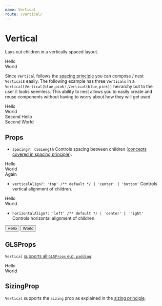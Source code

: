 ```yaml
---
name: Vertical
route: /vertical/
---
```



# Vertical 

Lays out children in a vertically spaced layout.

<Playground>
  <Vertical>
    <div style={{backgroundColor: "lightskyblue"}}>Hello</div>
    <div style={{backgroundColor: "lightpink"}}>World</div>
  </Vertical>
</Playground>

Since `Vertical` follows the [spacing principle][principle-spacing] you can compose / nest `Vertical`s easily. The following example has three `Verticals` in a `Vertical(Vertical(blue,pink),Vertical(blue,pink))` heirarchy but to the user it looks seemless. This ability to nest allows you to easily create and reuse components without having to worry about how they will get used.

<Playground>
  <Vertical>
    <Vertical>
      <div style={{backgroundColor: "lightskyblue"}}>Hello</div>
      <div style={{backgroundColor: "lightpink"}}>World</div>
    </Vertical>
    <Vertical>
      <div style={{backgroundColor: "lightskyblue"}}>Second Hello</div>
      <div style={{backgroundColor: "lightpink"}}>Second World</div>
    </Vertical>
  </Vertical>
</Playground>

## Props
* `spacing?: CSSLength` Controls spacing between children ([concepts covered in spacing principle][principle-spacing]).

<Playground>
  <Vertical spacing={10}>
    <div style={{backgroundColor: "lightskyblue"}}>Hello</div>
    <div style={{backgroundColor: "lightpink"}}>World</div>
    <div style={{backgroundColor: "darkorange"}}>Again</div>
  </Vertical>
</Playground>

* `verticalAlign?: 'top' /** default */ | 'center' | 'bottom'` Controls vertical alignment of children.

<Playground>
  <Vertical verticalAlign='bottom' style={{height: '100px'}} spacing={10}>
    <div style={{backgroundColor: "lightskyblue"}}>Hello</div>
    <div style={{backgroundColor: "lightpink"}}>World</div>
  </Vertical>
</Playground>

* `horizontalAlign?: 'left' /** default */ | 'center' | 'right'` Controls horizontal alignment of children.

<Playground>
  <Vertical horizontalAlign='right'>
    <button>Hello</button>
    <button>World</button>
  </Vertical>
</Playground>

## GLSProps

`Vertical` [supports all `GLSProps` e.g. `padding`][common-types]: 

<Playground>
  <Vertical padding={20}>
    <div style={{backgroundColor: "lightskyblue"}}>Hello</div>
    <div style={{backgroundColor: "lightpink"}}>World</div>
  </Vertical>
</Playground>

## SizingProp

`Vertical` supports the `sizing` prop as explained in the [sizing principle][principle-sizing].


[common-types]:../common-types/
[principle-spacing]:../principle-spacing/
[principle-sizing]:../principle-sizing/
